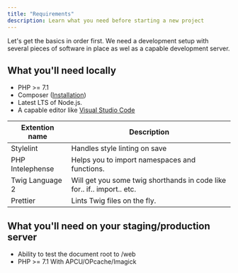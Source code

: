 ```yaml
---
title: "Requirements"
description: Learn what you need before starting a new project
---
```


Let's get the basics in order first. We need a development setup with several pieces of software in place as wel as a capable development server.

## What you'll need locally

- PHP >= 7.1
- Composer ([Installation](https://getcomposer.org/doc/00-intro.md#installation-linux-unix-macos))
- Latest LTS of Node.js.
- A capable editor like [Visual Studio Code](https://code.visualstudio.com/)

|Extention name  |Description  |
|---------|---------|
|Stylelint     |   Handles style linting on save      |
|PHP Intelephense     |     Helps you to import namespaces and functions.    |
|Twig Language 2     |    Will get you some twig shorthands in code like for.. if.. import.. etc.     |
|Prettier     |       Lints Twig files on the fly.  |

## What you'll need on your staging/production server

- Ability to test the document root to /web
- PHP >= 7.1 With APCU/OPcache/Imagick
